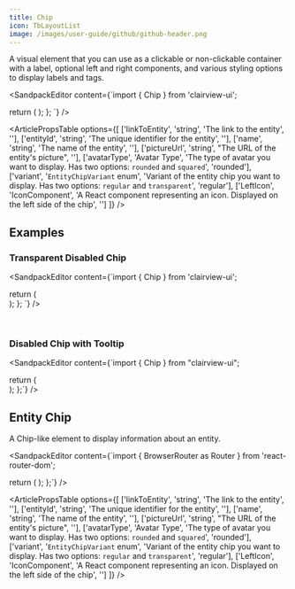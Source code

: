 ```yaml
---
title: Chip
icon: TbLayoutList
image: /images/user-guide/github/github-header.png
---
```


A visual element that you can use as a clickable or non-clickable container with a label, optional left and right components, and various styling options to display labels and tags.

<ArticleTabs label1="Usage" label2="Props">

<ArticleTab>

<SandpackEditor content={`import { Chip } from 'clairview-ui';

  return (
    <Chip
      size="large"
      label="Clickable Chip"
      clickable={true}
      variant="highlighted"
      accent="text-primary"
      leftComponent
      rightComponent
      maxWidth="200px"
      className
    />
  );
};
`} />

</ArticleTab>

<ArticleTab>

<ArticlePropsTable options={[
  ['linkToEntity', 'string', 'The link to the entity', ''],
  ['entityId', 'string', 'The unique identifier for the entity', ''],
  ['name', 'string', 'The name of the entity', ''],
  ['pictureUrl', 'string', "The URL of the entity's picture", ''],
  ['avatarType', 'Avatar Type', 'The type of avatar you want to display. Has two options: `rounded` and `squared`', 'rounded'],
  ['variant', '`EntityChipVariant` enum', 'Variant of the entity chip you want to display. Has two options: `regular` and `transparent`', 'regular'],
  ['LeftIcon', 'IconComponent', 'A React component representing an icon. Displayed on the left side of the chip', '']
]} />

</ArticleTab>
</ArticleTabs>

## Examples

### Transparent Disabled Chip

<SandpackEditor content={`import { Chip } from 'clairview-ui';

  return (
      <Chip 
      size="large"
      label="Transparent Disabled Chip"
      clickable={false}
      variant="rounded"
      accent="text-secondary"
      leftComponent
      rightComponent
      maxWidth="200px"
      className
      />    
  );
};
`} />

<br/>

### Disabled Chip with Tooltip

<SandpackEditor content={`import { Chip } from "clairview-ui";
  
  return (
      <Chip 
      size="large"
      label="Disabled chip that triggers a tooltip when overflowing."
      clickable={false}
      variant="regular"
      accent="text-primary"
      leftComponent
      rightComponent
      maxWidth="200px"
      className
      />    
  );
};`} />



## Entity Chip 

A Chip-like element to display information about an entity.

<ArticleTabs label1="Usage" label2="Props">

<ArticleTab>

<SandpackEditor content={`import { BrowserRouter as Router } from 'react-router-dom';

  return (
    <Router>
      <EntityChip
        linkToEntity="/entity-link"
        entityId="entityTest"
        name="Entity name"
        pictureUrl=""
        avatarType="rounded"
        variant="regular"
        LeftIcon={IconClairviewStar}
      />
    </Router>
  );
};`} />

</ArticleTab>

<ArticleTab>
  
<ArticlePropsTable options={[
  ['linkToEntity', 'string', 'The link to the entity', ''],
  ['entityId', 'string', 'The unique identifier for the entity', ''],
  ['name', 'string', 'The name of the entity', ''],
  ['pictureUrl', 'string', "The URL of the entity's picture", ''],
  ['avatarType', 'Avatar Type', 'The type of avatar you want to display. Has two options: `rounded` and `squared`', 'rounded'],
  ['variant', '`EntityChipVariant` enum', 'Variant of the entity chip you want to display. Has two options: `regular` and `transparent`', 'regular'],
  ['LeftIcon', 'IconComponent', 'A React component representing an icon. Displayed on the left side of the chip', '']
]} />

</ArticleTab>
</ArticleTabs>

<ArticleEditContent></ArticleEditContent>